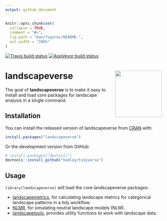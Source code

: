```yaml
---
output: github_document
---
```


<!-- README.md is generated from README.Rmd. Please edit that file -->

```r
knitr::opts_chunk$set(
  collapse = TRUE,
  comment = "#>",
  fig.path = "man/figures/README-",
  out.width = "100%"
)
```
[![Travis build status](https://travis-ci.org/r-spatialecology/landscapeverse.svg?branch=master)](https://travis-ci.org/r-spatialecology/landscapeverse)
[![AppVeyor build status](https://ci.appveyor.com/api/projects/status/github/r-spatialecology/landscapeverse?branch=master&svg=true)](https://ci.appveyor.com/project/r-spatialecology/landscapeverse)
<!-- [![lifecycle](https://img.shields.io/badge/lifecycle-maturing-blue.svg)](https://www.tidyverse.org/lifecycle/#maturing) -->

# landscapeverse <img src="man/figures/landscapeverse.png" align="right" width="150" />

The goal of **landscapeverse** is to make it easy to install and load core packages for landscape analysis in a single command.

## Installation

You can install the released version of landscapeverse from [CRAN](https://CRAN.R-project.org) with:

``` r
install.packages("landscapeverse")
```

Or the development version from GitHub:

```r
# install.packages("devtools")
devtools::install_github("hadley/tidyverse")
```

## Usage

`library(landscapeverse)` will load the core landscapeverse packages: 

* [landscapemetrics](https://r-spatialecology.github.io/landscapemetrics/), for calculating landscape metrics for categorical landscape patterns in a tidy workflow.
* [NLMR](https://ropensci.github.io/NLMR/), for simulating neutral landscape models (NLM).
* [landscapetools](https://ropensci.github.io/landscapetools/), provides utility functions to work with landscape data.


